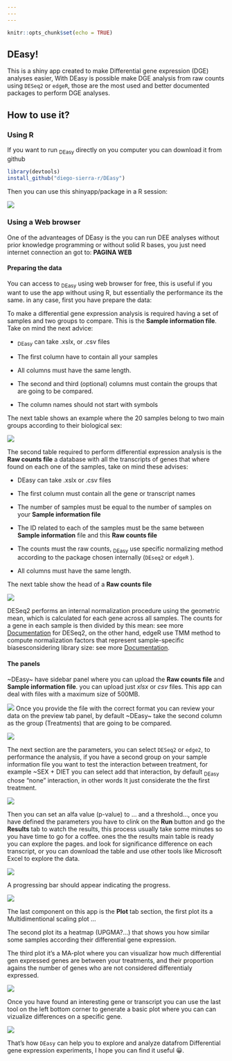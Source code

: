```yaml
---
---
---
```


```r
knitr::opts_chunk$set(echo = TRUE)
```

## DEasy!

This is a shiny app created to make Differential gene expression (DGE) analyses easier, With DEasy is possible make DGE analysis from raw counts using `DESeq2` or `edgeR`, those are the most used and better documented packages to perform DGE analyses.

## How to use it?

### Using R

If you want to run ~DEasy~ directly on you computer you can download it from github

```r
library(devtools)
install_github("diego-sierra-r/DEasy")
```

Then you can use this shinyapp/package in a R session:

![](images/DEasy_01.JPG)

### Using a Web browser

One of the advanteages of DEasy is the you can run DEE analyses without prior knowledge programming or without solid R bases, you just need internet connection an got to: **PAGINA WEB**

#### Preparing the data

You can access to ~DEasy~ using web browser for free, this is useful if you want to use the app without using R, but essentially the performance its the same. in any case, first you have prepare the data:

To make a differential gene expression analysis is required having a set of samples and two groups to compare. This is the **Sample information file**. Take on mind the next advice:

-   ~DEasy~ can take .xslx, or .csv files

<!-- -->

-   The first column have to contain all your samples

-   All columns must have the same length.

-   The second and third (optional) columns must contain the groups that are going to be compared.

-   The column names should not start with symbols

The next table shows an example where the 20 samples belong to two main groups according to their biological sex:

![](images/samples_01.JPG)

The second table required to perform differential expression analysis is the **Raw counts file** a database with all the transcripts of genes that where found on each one of the samples, take on mind these advises:

-   DEasy can take .xslx or .csv files

-   The first column must contain all the gene or transcript names

-   The number of samples must be equal to the number of samples on your **Sample information file**

-   The ID related to each of the samples must be the same between **Sample information** file and this **Raw counts file**

-   The counts must the raw counts, ~DEasy~ use specific normalizing method according to the package chosen internally (`DEseq2` or `edgeR` ).

-   All columns must have the same length.

The next table show the head of a **Raw counts file**

![](images/Counts_01.JPG)

DESeq2 performs an internal normalization procedure using the geometric mean, which is calculated for each gene across all samples. The counts for a gene in each sample is then divided by this mean: see more [Documentation](http://bioconductor.org/packages/devel/bioc/vignettes/DESeq2/inst/doc/DESeq2.html#why-un-normalized-counts) for DESeq2, on the other hand, edgeR use TMM method to compute normalization factors that represent sample-specific biasesconsidering library size: see more [Documentation](https://bioconductor.org/packages/release/bioc/vignettes/edgeR/inst/doc/edgeRUsersGuide.pdf).

#### The panels

\~DEasy\~ have sidebar panel where you can upload the **Raw counts file** and **Sample information file**. you can upload just *xlsx* or *csv* files. This app can deal with files with a maximum size of 500MB.

![](images/app_01.png) Once you provide the file with the correct format you can review your data on the preview tab panel, by default \~DEasy\~ take the second column as the group (Treatments) that are going to be compared.

![](images/app_02.png)

The next section are the parameters, you can select `DESeq2` or `edge2`, to performance the analysis, if you have a second group on your sample information file you want to test the interaction between treatment, for example \~SEX + DIET you can select add that interaction, by default ~DEasy~ chose "none" interaction, in other words It just considerate the the first treatment.

![](images/app_03.png)

Then you can set an alfa value (p-value) to ... and a threshold..., once you have defined the parameters you have to clink on the **Run** button and go the **Results** tab to watch the results, this process usually take some minutes so you have time to go for a coffee. ones the the results main table is ready you can explore the pages. and look for significance difference on each transcript, or you can download the table and use other tools like Microsoft Excel to explore the data.

![](images/app_04.png)

A progressing bar should appear indicating the progress.

![](images/app_5.png)

The last component on this app is the **Plot** tab section, the first plot its a Multidimentional scaling plot ...

The second plot its a heatmap (UPGMA?...) that shows you how similar some samples according their differential gene expression.

The third plot it's a MA-plot where you can visualizar how much differential gen expressed genes are between your treatments, and their proportion agains the number of genes who are not considered differentialy expressed.

![](images/app_06.png)

Once you have found an interesting gene or transcript you can use the last tool on the left bottom corner to generate a basic plot where you can can vizualize differences on a specific gene.

![](images/app_07.png)

That's how `DEasy` can help you to explore and analyze datafrom Differential gene expression experiments, I hope you can find it useful 😀.
